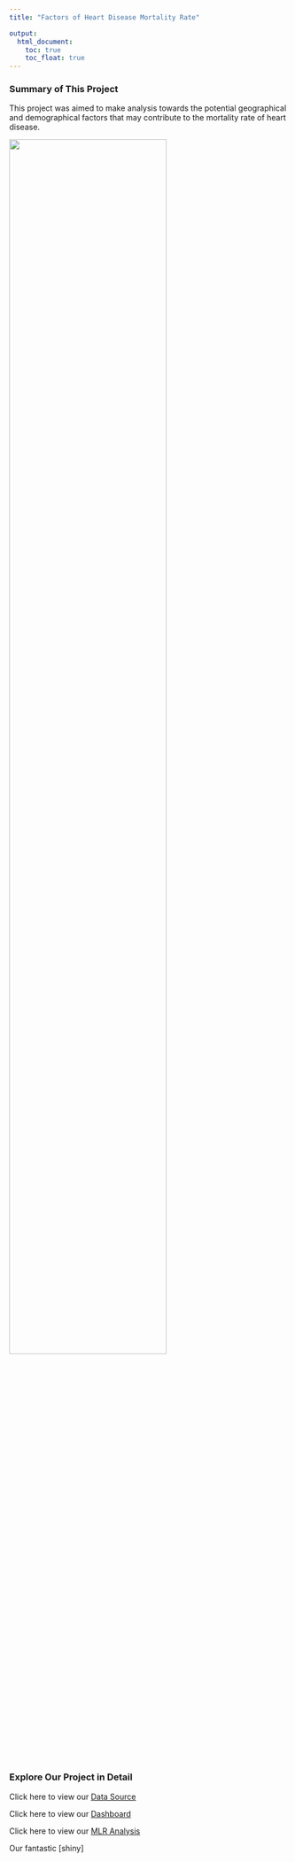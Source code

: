 ```yaml
---
title: "Factors of Heart Disease Mortality Rate"

output:
  html_document:
    toc: true
    toc_float: true 
---
```

### Summary of This Project 

This project was aimed to make analysis towards the potential geographical and demographical factors that may contribute to the mortality rate of heart disease.

<img src="image/love.jpg" style="width:75%">



### Explore Our Project in Detail 

Click here to view our [Data Source](Data-source_.html)

Click here to view our [Dashboard](dashboard_template.html)

Click here to view our [MLR Analysis](mlr_analysis.html)

Our fantastic [shiny]




